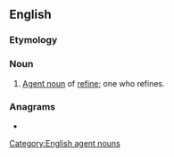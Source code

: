 ==English==

===Etymology===
{{suffix|en|refine|er}}

===Noun===
{{en-noun}}

# [[agent noun|Agent noun]] of [[refine]]; one who refines.

===Anagrams===
* {{anagrams|en|fernier|refrein}}

[[Category:English agent nouns]]